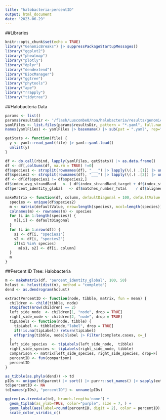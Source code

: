 ```yaml
---
title: "halobacteria-percentID"
output: html_document
date: "2023-06-29"
---
```


##Libraries
```r
knitr::opts_chunk$set(echo = TRUE)
library("GenomicBreaks") |> suppressPackageStartupMessages()
library("ggplot2")
library("pheatmap")
library("plotly")
library("dplyr")
library("dendextend")
library("BiocManager")
library("ggtree")
library("phytools")
library("ape")
library("rrapply")
library("tidytree")
```


##Halobacteria Data
```r
params <- list()
params$resultsDir <- '/flash/LuscombeU/noa/halobacteria/results/genomicbreaks'
yamlFiles <- list.files(params$resultsDir, pattern = "*.yaml", full.names = TRUE)
names(yamlFiles) <- yamlFiles |> basename() |> sub(pat = ".yaml", rep="")

getStats <- function(file) {
  y <- yaml::read_yaml(file) |> yaml::yaml.load()
  unlist(y)
}

df <- do.call(rbind, lapply(yamlFiles, getStats)) |> as.data.frame()
df <- df[,colSums(df, na.rm = TRUE) !=0]
df$species1 <- strsplit(rownames(df), "___") |> lapply(\(.) .[1]) |> unlist()
df$species2 <- strsplit(rownames(df), "___") |> lapply(\(.) .[2]) |> unlist()
df <- df[df$species1 != df$species2,]
df$index_avg_strandRand   <- ( df$index_strandRand_target + df$index_strandRand_query ) / 2
df$percent_identity_global   <- df$matches_number_Total    / df$aligned_length_Total * 100

makeMatrix <- function(df, column, defaultDiagonal = 100, defaultValue = NA) {
  species <- unique(df$species2)
  m <- matrix(defaultValue, nrow=length(species), ncol=length(species))
  colnames(m) <- rownames(m) <- species
  for (i in 1:length(species)) {
    m[i,i] <- defaultDiagonal
  }
  for (i in 1:nrow(df)) {
    s1 <- df[i, "species1"]
    s2 <- df[i, "species2"]
    if(s1 %in% species)
      m[s1, s2] <- df[i, column]
  }
  m
}
```


##Percent ID Tree: Halobacteria
```r
m <- makeMatrix(df, "percent_identity_global", 100, 50)
hclust <- hclust(dist(m), method = "complete")
dend <- as.dendrogram(hclust)

extractPercentID <- function(node, tibble, matrix, fun = mean) {
  children <- child(tibble, node)
  stopifnot(nrow(children) == 2)
  left_side_node  <- children[1, "node", drop = TRUE]
  right_side_node <- children[2, "node", drop = TRUE]
  tipLabels <- function(node, tibble) {
    tipLabel <- tibble[node,"label", drop = TRUE]
    if(!is.na(tipLabel)) return(tipLabel)
    offspring(tibble, node)$label |> Filter(complete.cases, x=_)
  }
  left_side_species  <- tipLabels(left_side_node,  tibble)
  right_side_species <- tipLabels(right_side_node, tibble)
  comparison <- matrix[left_side_species, right_side_species, drop=F]
  percentID <- fun(comparison)
  percentID
}

as_tibble(as.phylo(dend)) -> td
pIDs <- unique(td$parent) |> sort() |> purrr::set_names() |> sapply(extractPercentID, td, m)
td$percentID <- NA
td[names(pIDs), "percentID"] <- unname(pIDs)

ggtree(as.treedata(td), branch.length='none') + 
  geom_tiplab(as_ylab=TRUE, color="purple", size = 7, ) + 
  geom_label(aes(label=round(percentID, digit = 2), color = percentID), label.size = 0.25, size = 2.5, na.rm = TRUE) +
  scale_color_viridis_c()
```

